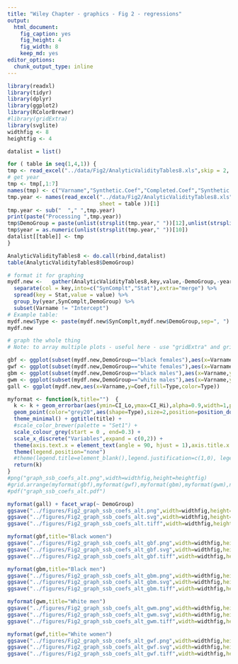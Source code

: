 ```yaml
---
title: "Wiley Chapter - graphics - Fig 2 - regressions"
output:
  html_document:
    fig_caption: yes
    fig_height: 4
    fig_width: 8
    keep_md: yes
editor_options:
  chunk_output_type: inline
---
```



```r
library(readxl)
library(tidyr)
library(dplyr)
library(ggplot2)
library(RColorBrewer)
#library(gridExtra)
library(svglite)
widthfig <- 8
heightfig <- 4
```
```r
datalist = list()

for ( table in seq(1,4,1)) {
tmp <- read_excel("../data/Fig2/AnalyticValidityTables8.xls",skip = 2, sheet = table)
# get year
tmp <- tmp[,1:7]
names(tmp) <- c("Varname","Synthetic.Coef","Completed.Coef","Synthetic.CI_Lo","Synthetic.CI_Hi","Completed.CI_Lo","Completed.CI_Hi")
tmp.year <- names(read_excel("../data/Fig2/AnalyticValidityTables8.xls",n_max = 1, 
                             sheet = table ))[1]
tmp.year <- sub("  "," ",tmp.year)
print(paste("Processing ",tmp.year))
tmp$DemoGroup = paste(unlist(strsplit(tmp.year," "))[12],unlist(strsplit(tmp.year," "))[13],sep = " ")
tmp$year = as.numeric(unlist(strsplit(tmp.year," "))[10])
datalist[[table]] <- tmp
}

AnalyticValidityTables8 <- do.call(rbind,datalist)
table(AnalyticValidityTables8$DemoGroup)
```

```r
# format it for graphing
mydf.new <-   gather(AnalyticValidityTables8,key,value,-DemoGroup,-year,-Varname) %>%
  separate(col = key,into=c("SynComplt","Stat"),extra="merge") %>%
  spread(key = Stat,value = value) %>%
  group_by(year,SynComplt,DemoGroup) %>%
  subset(Varname != "Intercept")
# Example table:
mydf.new$Type <- paste(mydf.new$SynComplt,mydf.new$DemoGroup,sep=", ")
mydf.new
```
```r
# graph the whole thing
# Note: to array multiple plots - useful here - use "gridExtra" and grid.arrange()

gbf <- ggplot(subset(mydf.new,DemoGroup=="black females"),aes(x=Varname,y=Coef,fill=Type,color=Type))
gwf <- ggplot(subset(mydf.new,DemoGroup=="white females"),aes(x=Varname,y=Coef,fill=Type,color=Type))
gbm <- ggplot(subset(mydf.new,DemoGroup=="black males"),aes(x=Varname,y=Coef,fill=Type,color=Type))
gwm <- ggplot(subset(mydf.new,DemoGroup=="white males"),aes(x=Varname,y=Coef,fill=Type,color=Type))
gall <- ggplot(mydf.new,aes(x=Varname,y=Coef,fill=Type,color=Type))

myformat <- function(k,title="")  {
  k <- k + geom_errorbar(aes(ymin=CI_Lo,ymax=CI_Hi),alpha=0.9,width=1,position=position_dodge(0.5))  +
  geom_point(color="grey20",aes(shape=Type),size=2,position=position_dodge(0.5)) +
  theme_minimal() + ggtitle(title) +
  #scale_color_brewer(palette = "Set1") +
  scale_colour_grey(start = 0 , end=0.3) +
  scale_x_discrete("Variables",expand = c(0,2)) +
  theme(axis.text.x = element_text(angle = 90, hjust = 1),axis.title.x = element_blank()) +
  theme(legend.position="none")
  #theme(legend.title=element_blank(),legend.justification=c(1,0), legend.position=c(1,0.7)) 
  return(k)
}
#png("graph_ssb_coefs_alt.png",width=widthfig,height=heightfig)
#grid.arrange(myformat(gbf),myformat(gwf),myformat(gbm),myformat(gwm),ncol=2)
#pdf("graph_ssb_coefs_alt.pdf")

myformat(gall) + facet_wrap(~ DemoGroup)
ggsave("../figures/Fig2_graph_ssb_coefs_alt.png",width=widthfig,height=widthfig)
ggsave("../figures/Fig2_graph_ssb_coefs_alt.svg",width=widthfig,height=widthfig)
ggsave("../figures/Fig2_graph_ssb_coefs_alt.tiff",width=widthfig,height=widthfig)
```

```r
myformat(gbf,title="Black women")
ggsave("../figures/Fig2_graph_ssb_coefs_alt_gbf.png",width=widthfig,height=heightfig)
ggsave("../figures/Fig2_graph_ssb_coefs_alt_gbf.svg",width=widthfig,height=heightfig)
ggsave("../figures/Fig2_graph_ssb_coefs_alt_gbf.tiff",width=widthfig,height=heightfig)

```
```r
myformat(gbm,title="Black men")
ggsave("../figures/Fig2_graph_ssb_coefs_alt_gbm.png",width=widthfig,height=heightfig)
ggsave("../figures/Fig2_graph_ssb_coefs_alt_gbm.svg",width=widthfig,height=heightfig)
ggsave("../figures/Fig2_graph_ssb_coefs_alt_gbm.tiff",width=widthfig,height=heightfig)
```
```r
myformat(gwm,title="White men")
ggsave("../figures/Fig2_graph_ssb_coefs_alt_gwm.png",width=widthfig,height=heightfig)
ggsave("../figures/Fig2_graph_ssb_coefs_alt_gwm.svg",width=widthfig,height=heightfig)
ggsave("../figures/Fig2_graph_ssb_coefs_alt_gwm.tiff",width=widthfig,height=heightfig)
```
```r
myformat(gwf,title="White women")
ggsave("../figures/Fig2_graph_ssb_coefs_alt_gwf.png",width=widthfig,height=heightfig)
ggsave("../figures/Fig2_graph_ssb_coefs_alt_gwf.svg",width=widthfig,height=heightfig)
ggsave("../figures/Fig2_graph_ssb_coefs_alt_gwf.tiff",width=widthfig,height=heightfig)
```